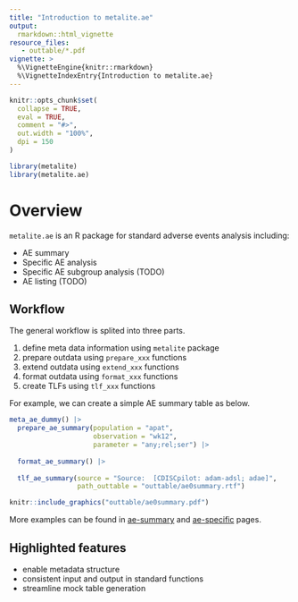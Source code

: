 ```yaml
---
title: "Introduction to metalite.ae"
output:
  rmarkdown::html_vignette
resource_files:
   - outtable/*.pdf
vignette: >
  %\VignetteEngine{knitr::rmarkdown}
  %\VignetteIndexEntry{Introduction to metalite.ae}
---
```


```r
knitr::opts_chunk$set(
  collapse = TRUE,
  eval = TRUE,
  comment = "#>",
  out.width = "100%",
  dpi = 150
)
```

```r
library(metalite)
library(metalite.ae)
```

# Overview

`metalite.ae` is an R package for standard adverse events analysis including: 

- AE summary 
- Specific AE analysis 
- Specific AE subgroup analysis (TODO)
- AE listing (TODO)

## Workflow 

The general workflow is splited into three parts. 

1. define meta data information using `metalite` package 
1. prepare outdata using `prepare_xxx` functions
1. extend outdata using `extend_xxx` functions
1. format outdata using `format_xxx` functions
1. create TLFs using `tlf_xxx` functions 

For example, we can create a simple AE summary table as below. 

```r
meta_ae_dummy() |>
  prepare_ae_summary(population = "apat", 
                     observation = "wk12", 
                     parameter = "any;rel;ser") |>
  
  format_ae_summary() |>
  
  tlf_ae_summary(source = "Source:  [CDISCpilot: adam-adsl; adae]",
                 path_outtable = "outtable/ae0summary.rtf") 
```

```r
knitr::include_graphics("outtable/ae0summary.pdf")
```

More examples can be found in [ae-summary](ae-summary.html) and [ae-specific](ae-specific.html) pages. 

## Highlighted features

- enable metadata structure 
- consistent input and output in standard functions
- streamline mock table generation








